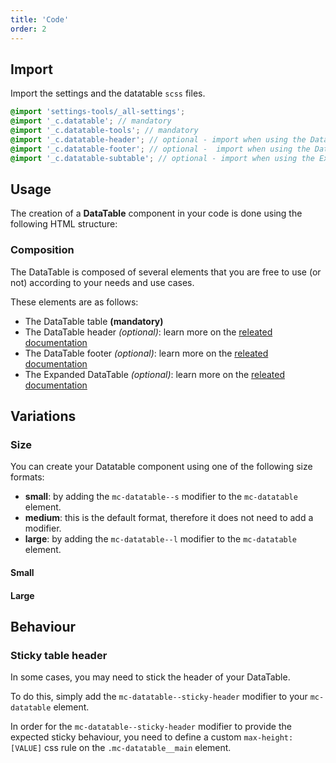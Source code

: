 ```yaml
---
title: 'Code'
order: 2
---
```


## Import

Import the settings and the datatable `scss` files.

```scss
@import 'settings-tools/_all-settings';
@import '_c.datatable'; // mandatory
@import '_c.datatable-tools'; // mandatory
@import '_c.datatable-header'; // optional - import when using the DataTable with a header
@import '_c.datatable-footer'; // optional -  import when using the DataTable with a footer
@import '_c.datatable-subtable'; // optional - import when using the Expanded DataTable
```

## Usage

The creation of a **DataTable** component in your code is done using the following HTML structure:

<Preview path="default" />

### Composition

The DataTable is composed of several elements that you are free to use (or not) according to your needs and use cases.

These elements are as follows:

- The DataTable table **(mandatory)**
- The DataTable header _(optional)_: learn more on the [releated documentation](/Components/Datatable/header/)
- The DataTable footer _(optional)_: learn more on the [releated documentation](/Components/Datatable/footer/)
- The Expanded DataTable _(optional)_: learn more on the [releated documentation](/Components/Datatable/expand/)

## Variations

### Size

You can create your Datatable component using one of the following size formats:

- **small**: by adding the `mc-datatable--s` modifier to the `mc-datatable` element.
- **medium**: this is the default format, therefore it does not need to add a modifier.
- **large**: by adding the `mc-datatable--l` modifier to the `mc-datatable` element.

#### Small

<Preview path="small" nude />

#### Large

<Preview path="large" nude />

## Behaviour

### Sticky table header

In some cases, you may need to stick the header of your DataTable.

To do this, simply add the `mc-datatable--sticky-header` modifier to your `mc-datatable` element.

<Preview path="sticky" nude />

<Highlight theme="tips" title="Define your own max-height">

In order for the `mc-datatable--sticky-header` modifier to provide the expected sticky behaviour, you need to define a custom `max-height: [VALUE]` css rule on the `.mc-datatable__main` element.

</Highlight>
